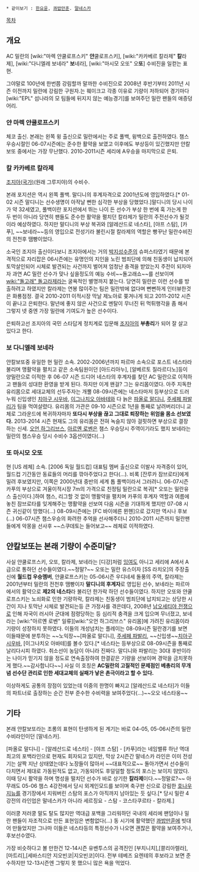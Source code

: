  * 같이보기 : [[한요윤]], [[콰밥만훈]]. [[말네스카]]

[[목차]]
== 개요 ==
AC 밀란의 [wiki:"마렉 얀쿨로프스키" '''얀'''쿨로프스키], [wiki:"카카베르 칼라제" '''칼'''라제], [wiki:"다니엘레 보네라" '''보'''네라], [wiki:"마시모 오또" 오'''또'''] 수비진을 일컫는 표현.

그야말로 100년에 한번쯤 강림할까 말까한 수비진으로 2008년 후반기부터 2011년 시즌 이전까지 밀란에 강림한 구원자.는 훼이크고 각종 이유로 기량이 저하되어 경기마다 [wiki:"EPL" 섬나라의 모 팀들에 뒤지지 않는 예능경기]를 보여주던 밀란 팬들의 애증덩어리.

=== '''얀''' 마렉 얀쿨로프스키 ===
체코 출신. 본래는 왼쪽 윙 출신으로 밀란에서는 주로 풀백, 윙백으로 출전하였다. 챔스우승시절인 06-07시즌에는 준수한 활약을 보였고 이후에도 부상등이 있긴했지만 얀칼보또 중에서는 가장 무난했다. 2010-2011시즌 세리에 A우승을 마지막으로 은퇴.

=== '''칼''' 카카베르 칼라제 ===
[[조지아(국가)]](원래 그루지야)의 수비수.

본래 포지션은 역시 왼쪽 풀백. 말디니의 후계자격으로 2001년도에 영입하였다.[* 01-02 시즌 말디니는 선수생명이 아작날 뻔한 심각한 부상을 당했었다.]말디니의 당시 나이가 약 32세였고, 풀백이란 포지션에서 뛰는 나이 든 선수가 부상 한 번에 훅 가는게 한 두 번이 아니라 당연히 팬들도 준수한 활약을 펼치던 칼라제가 밀란의 주전선수가 될것이라 예상하였다. 하지만 말디니의 부상 복귀와 [알레산드로 네스타], [야프 스탐], [카푸], ~~보네라~~등의 영입으로 전성기라 불린시절 칼라제의 역할은 빵꾸난 밀란수비진의 전천후 땜빵이었다. 

소국인 조지아 출신이다보니 조지아에서는 거의 [[박지성]]수준의 슈퍼스타였기 때문에 본격적으로 자리잡은 06시즌에는 유명인의 지인을 노린 범죄단에 의해 친동생이 납치되어 토막살인되어 시체로 발견되는 사건까지 벌어져 엄청난 충격을 받았는지 주전이 되자마자 과연 AC 밀란 선수가 맞나 싶을정도의 예능 수비~~돌고래쇼~~를 선보이며 [[wiki:"돌고래" 돌고라제]]라는 굴욕적인 별명까지 붙는다. 당연히 밀란은 이런 선수를 방출하려고 하였지만 칼라제는 연봉 많이주는 팀은 밀란밖에 없다며 뻔뻔하게 인터뷰한것은 화룡점정. 결국 2010-2011 이적시장 막날 제노아로 쫒겨나게 되고 2011-2012 시즌이 끝나고 은퇴한다. 말년에 좋지 않은 사건으로 멘탈이 무너진 뒤 먹튀행각을 좀 해서 그렇지 넷 중엔 가장 밀란에 기여도가 높은 선수이다.

은퇴하고선 조지아의 국민 스타답게 정치계로 입문해 [[조지아]]의 '''부총리'''가 되어 잘 살고 있다고 한다.
=== '''보''' 다니엘레 보네라 ===
얀칼보또중 유일한 현 밀란 소속. 2002-2006년까지 파르마 소속으로 포스트 네스타라 불리며 맹활약을 펼치고 같은 소속팀원이던 [아드리아누], [알베르토 질라르디노]등이 양밀란으로 이적한 후 06-07 시즌 드디어 네스타의 후계자를 찾던 AC 밀란으로 이적하고 팬들의 성대한 환영을 받게 된다. 하지만 이게 왠걸? 그는 유리몸이였다. 아주 지독한 유리몸으로 세대교체의 선두주자는 개뿔 08-09시즌에는 네스타마저 등부상으로 드러누워 신입생인 [[치아구 시우바]], [[이그나치오 아바테]]와 다 늙은 [[파올로 말디니]], [[주세페 파발리]]가 팀을 먹여살렸다. 유리몸의 가관은 09-10 시즌으로 1년을 통째로 날려버리더니 교체로 그라운드에 복귀하자마자 '''또다시  부상을 끊고  그대로 퇴장하는 위엄을 몸소 선보였다.''' 2013-2014 시즌 현재도 그의 유리몸은 전혀 녹슬지 않아 걸핏하면 부상으로 결장하는 신세. [[오언 하그리브스]], [[아르옌 로벤]]은 챔스 우승당시 주역이기라도 했지 보네라는 밀란의 챔스우승 당시 수비수 3옵션이였다(...)

=== '''또''' 마시모 오또 ===
현 [US 레체] 소속. [2006 독일 월드컵] 대표팀 멤버 출신으로 이발사 자격증이 있어, 월드컵 기간동안 동료들의 머리를 깎아주었다고 한다(...). 비록 [잔루카 잠브로타]에게 밀려 후보였지만, 이쪽은 2000년대 중반의 세계 톱 풀백이라서 그러려니.
06-07시즌 카푸의 부상으로 겨울이적시장 7m의 가격으로 친정팀 밀란으로 복귀[* 오또는 밀란유스 출신이다.]하여 챔스, 리그할 것 없이 맹활약을 펼치며 카푸의 후계자 역할과 여름에 놓친 잠브로타를 잊게해주는 맹활약을 선보여 다음 시즌을 기대하게 했지만 07-08 시즌 귀신같이 망했다(...) 08-09시즌에는 [FC 바이에른 뮌헨]으로 갔지만 역시나 후보(...) 06-07시즌 챔스우승의 화려한 추억을 선사해주더니 2010-2011 시즌까지 밀란팬들에게 악몽을 선사후 ~~스쿠데토는 들어보고~~ 레체로 이적하였다.

== 얀칼보또는 본래 기량이 수준미달? ==
사실 얀쿨로프스키, 오또, 칼라제, 보네라는 [디강]처럼 [[잉여]]도 아니고 세리에 A에서 A급으로 통하던 선수들이였다.~~정말?~~ 오또는 밀란 유스이자 [SS 라치오]의 주장출신에 '''월드컵 우승멤버''', 얀쿨로프스키는 05-06시즌 우디네세 돌풍의 주역, 칼라제는 2001년부터 밀란의 전천후 땜빵이자 '''말디니의 후계자'''로 영입된 선수, 보네라는 파르마에서의 활약으로 '''제2의 네스타'''라 불리던 한가락 하던 선수들이였다. 하지만 오또와 얀쿨로프스키는 노쇠화로 인한 기량하락, 칼라제는 친동생이 범죄단에 납치되고는 상당한 시간이 지나 토막난 시체로 발견되는등 큰 가정사를 겪은데다, 2008년 [[남오세티야 전쟁]]으로 인해 자국이 러시아 군대에 점령당하는 등 심리적 충격을 크게 입으며 무너졌고, 보네라는 [wiki:"아르옌 로벤" 일류][wiki:"오언 하그리브스" 유리몸]에 가려진 유리몸이라 기량이 성장하지 못하였다. 이들의 개성넘치는 플레이는 08-09시즌 밀란경기를 보면 이들때문에 분투하는 ~~노익장~~[파올로 말디니], [[주세페 파발리]], ~~신입생~~[[치아구 시우바]], [이그나치오 아바테]를 볼수 있다.[* 네스타는 등부상으로 08-09시즌을 통째로 날리다시피 하였다. 취소선이 농담이 아니라 진짜다. 말디니와 파발리는 30대 후반이라는 나이가 믿기지 않을 정도로 연속출장하여 한결같은 기량을 선보이며 경악을 금치못하게 했다.~~감사합니다~~] 사실 이 호칭은 '''AC밀란의 고질적인 문제점인 베총리의 무개념 선수단 관리로 인한 세대교체의 실패가 낳은 촌극이라고 할 수 있다.''' 

이상하게도 공통의 장점이 있었는데 이중의 한명이 빠지고 [알레산드로 네스타]가 이들의 파트너로 출장하는 순간 전부 준수한 수비력을 보여주었다(...)~~오오 네스타옹~~

== 기타 ==
본래 얀칼보또라는 조롱의 표현이 탄생하게 된 계기는 바로 04-05, 05-06시즌의 밀란 수비라인이던 [말네스카].

[파올로 말디니] - [알레산드로 네스타] - [야프 스탐] - [카푸]라는 네임밸류 하난 역대 최고의 포백라인으로 현재도 회자되고 있지만, 막상 2시즌간 말네스카 라인은 이미 전성기는 살짝 지난 상태였는데다 노장들이 많아서 ~~대표적으로~~ 돌아가면서 선수들이 다치면서 제대로 가동된적도 없고, 가동되어도 후덜덜할 정도의 포스는 보이지 않았다. 이때 당시 활약을 하며 명성을 떨치던 선수가 바로 상기한 '''칼라제'''이다.~~정말로?~~ 아무래도 05-06 챔스 4강전에서 당시 외계인모드를 보이며 축구판 신으로 강림한 [[호나우지뉴]]를 경기장에서 지워버린 스탐의 포스가 아직까지 남아있는 듯 싶다.[* 당시 밀란 4강전의 라인업은 말네스카가 아니라 세르징요 - 스탐 - 코스타쿠르타 - 칼라제.] 

이러쿵 저러쿵 말도 탈도 많지만 역대급 포백을 그리워하던 국내의 세리에 팬덤이나 밀란 팬들이 자조적으로 만든 표현임은 변함없다(...) 동 시기에 활약했던 [[콰밥만훈]]에 빗대어 만들었지만 그나마 이들은 네스타등의 특정선수가 나오면 괜찮은 활약을 보여주거나, 후보선수였다.

가장 비슷하다고 볼 만한건 12-14시즌 유벤투스의 공격진인 [부치니치],[콸리아렐라],[마트리],[세바스티안 지오빈코|지오빈코]이다. 전부 테베즈 요렌테의 후보라고 보면 준수하지만 12-13시즌엔 그렇지 못 했으니 많은 욕을 먹었다.
